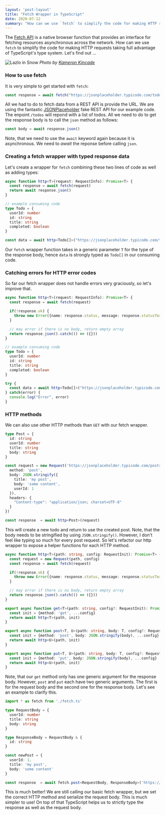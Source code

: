 ```yaml
---
layout: 'post-layout'
title: "Fetch Wrapper in TypeScript"
date: 2020-07-12
summary: "How can we use `fetch` to simplify the code for making HTTP requests taking full advantage of TypeScript's type system."
---
```


The [Fetch API](https://developer.mozilla.org/en-US/docs/Web/API/Fetch_API) is a native browser function that provides an interface for fetching resources asynchronous across the network. How can we use `fetch` to simplify the code for making HTTP requests taking full advantage of TypeScript's type system. Let's find out ...

![Lazlo in Snow](/static/img/typescript-fetch-wrapper/kameron-kincade-lazlo-in-snow-unsplash.jpg)
*Photo by [Kameron Kincade](https://unsplash.com/@kkincade)*

### How to use fetch

It is very simple to get started with `fetch`:

```js
const response = await fetch("https://jsonplaceholder.typicode.com/todos")
```

All we had to do to fetch data from a REST API is provide the URL. We are using the fantastic [JSONPlaceholder](https://jsonplaceholder.typicode.com/) fake REST API for our example code. The enpoint `/todos` will repond with a list of todos. All we need to do to get the response body is to call the `json` method as follows:

```js
const body = await response.json()
```

Note, that we need to use the `await` keyword again because it is asynchronous. We need to *await* the reponse before calling `json`.

### Creating a fetch wrapper with typed response data

Let's create a wrapper for `fetch` combining these two lines of code as well as adding types:

```ts:title=fetch.ts
async function http<T>(request: RequestInfo): Promise<T> {
  const response = await fetch(request)
  return await response.json()
}

// example consuming code
type Todo = {
  userId: number
  id: string
  title: string
  completed: boolean
}

const data = await http<Todo[]>("https://jsonplaceholder.typicode.com/todos")
```

Our `fetch` wrapper function takes in a generic parameter `T` for the type of the response body, hence `data` is strongly typed as `Todo[]` in our consuming code.

### Catching errors for HTTP error codes

So far our fetch wrapper does not handle errors very graciously, so let's improve that.


```ts:title=fetch.ts
async function http<T>(request: RequestInfo): Promise<T> {
  const response = await fetch(request)

  if(!response.ok) {
    throw new Error({name: response.status, message: response.statusText})
  }

  // may error if there is no body, return empty array
  return response.json().catch(() => ({}))
}

// example consuming code
type Todo = {
  userId: number
  id: string
  title: string
  completed: boolean
}

try {
  const data = await http<Todo[]>("https://jsonplaceholder.typicode.com/todos")
} catch(error) {
  console.log("Error", error)
}
```

### HTTP methods

We can also use other HTTP methods than `GET` with our fetch wrapper.

```ts
type Post = {
  id: string
  userId: number
  title: string
  body: string
}

const request = new Request('https://jsonplaceholder.typicode.com/posts', {
  method: 'post',
  body: JSON.stringify({
    title: 'my post',
    body: 'some content',
    userId: 1
  }),
  headers: {
    "Content-type": "application/json; charset=UTF-8"
  }
})

const response  = await http<Post>(request)
```

This will create a new todo and return to use the created post. Note, that the body needs to be stringified by using `JSON.stringify()`. However, I don't feel like typing so much for every post request. So let's refactor our http wrapper to expose a helper functions for each HTTP method.

```ts:title=fetch.ts
async function http<T>(path: string, config: RequestInit): Promise<T> {
  const request = new Request(path, config)
  const response = await fetch(request)

  if(!response.ok) {
    throw new Error({name: response.status, message: response.statusText})
  }

  // may error if there is no body, return empty array
  return response.json().catch(() => ({}))
}

export async function get<T>(path: string, config?: RequestInit): Promise<T> {
  const init = {method: 'get', ...config}
  return await http<T>(path, init)
}

export async function post<T, U>(path: string, body: T, config?: RequestInit): Promise<U> {
  const init = {method: 'post', body: JSON.stringify(body), ...config}
  return await http<U>(path, init)
}

export async function put<T, U>(path: string, body: T, config?: RequestInit): Promise<U> {
  const init = {method: 'put', body: JSON.stringify(body), ...config}
  return await http<U>(path, init)
}
```

Note, that our `get` method only has one generic argument for the response body. However, `post` and `put` each have two generic arguments. The first is for the request body and the second one for the response body. Let's see an example to clarify this.


```ts
import * as fetch from './fetch.ts'

type RequestBody = {
  userId: number
  title: string
  body: string
}

type ResponseBody = RequestBody & {
  id: string
}

const newPost = {
  userId: 1,
  title: 'my post',
  body: 'some content'
}

const response  = await fetch.post<RequestBody, ResponseBody>('https://jsonplaceholder.typicode.com/posts', newPost)
```

This is much better! We are still calling our basic fetch wrapper, but we set the correct HTTP method and serialize the request body. This is much simpler to use! On top of that TypeScript helps us to strictly type the response as well as the request body.
